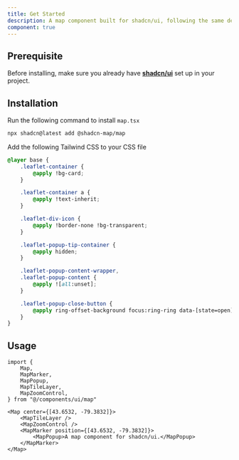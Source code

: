 ```yaml
---
title: Get Started
description: A map component built for shadcn/ui, following the same design patterns and styles. Uses Leaflet with React Leaflet, both open-source libraries, to provide interactive mapping.
component: true
---
```


## Prerequisite

Before installing, make sure you already have **[shadcn/ui](https://ui.shadcn.com/docs/installation)** set up in your project.

## Installation

<CodeTabs>

<TabsContent value="cli">

<Steps>

<Step>Run the following command to install `map.tsx`</Step>

```bash
npx shadcn@latest add @shadcn-map/map
```

<Step>Add the following Tailwind CSS to your CSS file</Step>

```css showLineNumbers title="app/globals.css"
@layer base {
    .leaflet-container {
        @apply !bg-card;
    }

    .leaflet-container a {
        @apply !text-inherit;
    }

    .leaflet-div-icon {
        @apply !border-none !bg-transparent;
    }

    .leaflet-popup-tip-container {
        @apply hidden;
    }

    .leaflet-popup-content-wrapper,
    .leaflet-popup-content {
        @apply ![all:unset];
    }

    .leaflet-popup-close-button {
        @apply ring-offset-background focus:ring-ring data-[state=open]:bg-secondary rounded-xs opacity-70 transition-opacity hover:opacity-100 focus:ring-2 focus:outline-hidden;
    }
}
```

</Steps>

</TabsContent>

</CodeTabs>

## Usage

```tsx showLineNumbers
import {
    Map,
    MapMarker,
    MapPopup,
    MapTileLayer,
    MapZoomControl,
} from "@/components/ui/map"
```

```tsx showLineNumbers
<Map center={[43.6532, -79.3832]}>
    <MapTileLayer />
    <MapZoomControl />
    <MapMarker position={[43.6532, -79.3832]}>
        <MapPopup>A map component for shadcn/ui.</MapPopup>
    </MapMarker>
</Map>
```
